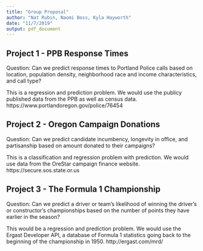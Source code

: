 ```yaml
---
title: "Group Proposal"
author: "Nat Rubin, Naomi Boss, Kyla Hayworth"
date: "11/7/2019"
output: pdf_document
---
```


## Project 1 - PPB Response Times

Question: Can we predict response times to Portland Police calls based on location,
population density, neighborhood race and income characteristics, and call type?

This is a regression and prediction problem. We would use the publicy published
data from the PPB as well as census data. https://www.portlandoregon.gov/police/76454

## Project 2 - Oregon Campaign Donations

Question: Can we predict candidate incumbency, longevity in office, and partisanship
based on amount donated to their campaigns?

This is a classification and regression problem with prediction. We would use data
from the OreStar campaign finance website. https://secure.sos.state.or.us

## Project 3 - The Formula 1 Championship

Question: Can we predict a driver or team's likelihood of winning the driver's
or constructor's championships based on the number of points they have earlier in
the season?

This would be a regression and prediction problem. We would use the Ergast
Developer API, a database of Formula 1 statistics going back to the beginning
of the championship in 1950. http://ergast.com/mrd/